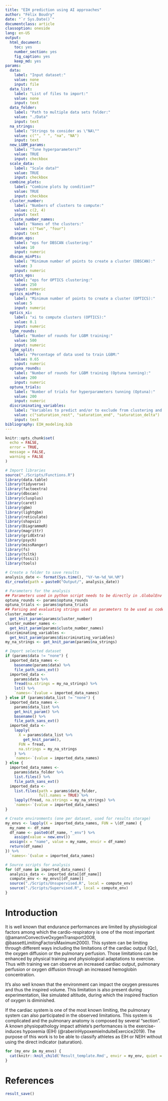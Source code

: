 ```yaml
---
title: "EIH prediction using AI approaches"
author: "Félix Boudry"
date: "`r Sys.Date()`"
documentclass: article
classoption: oneside
lang: en-US
output:
  html_document:
    toc: yes
    number_section: yes
    fig_caption: yes
    keep_md: yes
params:
  data:
    label: "Input dataset:"
    value: none
    input: file
  data_list:
    label: "List of files to import:"
    value: none
    input: text
  data_folder:
    label: "Path to multiple data sets folder:"
    value: "./Data"
    input: text
  na_strings:
    label: "Strings to consider as \"NA\""
    value: c("", " ", "na", "NA")
    input: text
  new_LGBM_params:
    label: "Tune hyperparameters?"
    value: TRUE
    input: checkbox
  scale_data:
    label: "Scale data?"
    value: TRUE
    input: checkbox
  combine_plots:
    label: "Combine plots by condition?"
    value: TRUE
    input: checkbox
  cluster_number:
    label: "Numbers of clusters to compute:"
    value: c(2, 4)
    input: text
  cluste_number_names:
    label: "Names of the clusters:"
    value: c("two", "four")
    input: text
  dbscan_eps:
    label: "eps for DBSCAN clustering:"
    value: 10
    input: numeric
  dbscan_minPts:
    label: "Minimum number of points to create a cluster (DBSCAN):"
    value: 3
    input: numeric
  optics_eps:
    label: "eps for OPTICS clustering:"
    value: 250
    input: numeric
  optics_minPts:
    label: "Minimum number of points to create a cluster (OPTICS):"
    value: 5
    input: numeric
  optics_xi:
    label: "xi to compute clusters (OPTICS):"
    value: 0.1
    input: numeric
  lgbm_rounds:
    label: "Number of rounds for LGBM training:"
    value: 500
    input: numeric
  lgbm_split:
    label: "Percentage of data used to train LGBM:"
    value: 0.65
    input: numeric
  optuna_rounds:
    label: "Number of rounds for LGBM training (Optuna tunning):"
    value: 200
    input: numeric
  optuna_trials:
    label: "Number of trials for hyperparameters tunning (Optuna):"
    value: 200
    input: numeric
  discriminating_variables:
    label: "Variables to predict and/or to exclude from clustering and training:"
    value: c("saturation_rest", "saturation_end", "saturation_delta")
    input: text
bibliography: EIH_modeling.bib
---
```


```r
knitr::opts_chunk$set(
  echo = FALSE,
  error = TRUE,
  message = FALSE,
  warning = FALSE
)

# Import libraries
source("./Scripts/Functions.R")
library(data.table)
library(tidyverse)
library(factoextra)
library(dbscan)
library(clusplus)
library(caret)
library(gbm)
library(lightgbm)
library(reticulate)
library(shapviz)
library(DiagrammeR)
library(magrittr)
library(gridExtra)
library(psych)
library(missRanger)
library(fs)
library(tcltk)
library(fossil)
library(tools)

# Create a folder to save results
analysis_date <- format(Sys.time(), "%Y-%m-%d_%H.%M")
dir_create(path = paste0("Output/", analysis_date))

# Parameters for the analysis
## Parameters used in python script needs to be directly in .GlobalEnv
optuna_rounds <- params$optuna_rounds
optuna_trials <- params$optuna_trials
## Parsing and evaluating strings used as parameters to be used as code
cluster_number <-
  get_knit_param(params$cluster_number)
cluster_number_names <-
  get_knit_param(params$cluste_number_names)
discriminating_variables <-
  get_knit_param(params$discriminating_variables)
my_na_strings <- get_knit_param(params$na_strings)
```

```r
# Import selected dataset
if (params$data != "none") {
  imported_data_names <-
    basename(params$data) %>%
    file_path_sans_ext()
  imported_data <-
    params$data %>%
    fread(na.strings = my_na_strings) %>%
    lst() %>%
    `names<-`(value = imported_data_names)
} else if (params$data_list != "none") {
  imported_data_names <-
    params$data_list %>%
    get_knit_param() %>% 
    basename() %>%
    file_path_sans_ext()
  imported_data <-
    lapply(
      X = params$data_list %>%
        get_knit_param(),
      FUN = fread,
      na.strings = my_na_strings
    ) %>%
    `names<-`(value = imported_data_names)
} else {
  imported_data_names <-
    params$data_folder %>%
    list.files() %>%
    file_path_sans_ext()
  imported_data <-
    list.files(path = params$data_folder,
               full.names = TRUE) %>%
    lapply(fread, na.strings = my_na_strings) %>%
    `names<-`(value = imported_data_names)
}

# Create environments (one per dataset, used for results storage)
my_envs <- lapply(X = imported_data_names, FUN = \(df_name) {
  my_name <- df_name
  df_name <- paste0(df_name, "_env") %>%
    assign(value = new.env())
  assign(x = "name", value = my_name, envir = df_name)
  return(df_name)
}) %>%
  `names<-`(value = imported_data_names)

# Source scripts for analysis
for (df_name in imported_data_names) {
  analysis_data <- imported_data[[df_name]]
  compute_env <- my_envs[[df_name]]
  source("./Scripts/Unsupervised.R", local = compute_env)
  source("./Scripts/Supervised.R", local = compute_env)
}
```

# Introduction

It is well known that endurance performances are limited by physiological
factors among which the cardio-respiratory is one of the most important
(@amannConvectiveOxygenTransport2008, @bassettLimitingFactorsMaximum2000). This
system can be limiting through different ways including the limitations of the
cardiac output (Qc), the oxygen diffusion or the pulmonary perfusion. Those
limitations can be enhanced by physical training and physiological adaptations
to exercise. Thus with training we can observe an increased cardiac output,
pulmonary perfusion or oxygen diffusion through an increased hemoglobin
concentration.

It's also well known that the environment can impact the oxygen pressures and
thus the inspired volume. This limitation is also present during
experimentation, like simulated altitude, during which the inspired fraction of
oxygen is diminished.

If the cardiac system is one of the most known limiting, the pulmonary system
can also participated in the observed limitations. This system is complicated
and the pulmonary anatomy is composed by several "section". A known
physiopathology impact athlete's performances is the exercise-induces hypoxemia
(EIH) (@raberinHypoxemieInduiteExercice2019). The purpose of this work is to be
able to classify athletes as EIH or NEIH without using the direct indicator
(saturation).

```r
for (my_env in my_envs) {
  cat(knitr::knit_child('Result_template.Rmd', envir = my_env, quiet = TRUE))
}
```

# References

<div id="refs"></div>

```r
result_save()
```
